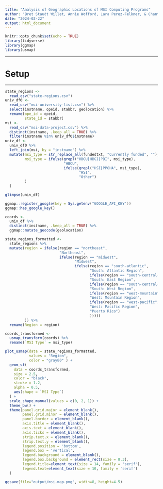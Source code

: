 ```yaml
---
title: "Analysis of Geographic Locations of MSI Computing Programs"
author: "Bret Staudt Willet, Annie Wofford, Lara Perez-Felkner, & Chantra Nhien"
date: "2024-02-22"
output: html_document
---
```


```r
knitr::opts_chunk$set(echo = TRUE)
library(tidyverse)
library(ggmap)
library(usmap)
```

---

# Setup

---

```r
state_regions <- 
  read_csv("state-regions.csv")
univ_df0 <- 
  read_csv("msi-university-list.csv") %>%
  select(instname, opeid, stabbr, geolocation) %>%
  rename(ope_id = opeid,
         state_id = stabbr)
msi <- 
  read_csv("msi-data-project.csv") %>%
  distinct(instname, .keep_all = TRUE) %>%
  filter(instname %in% univ_df0$instname)
univ_df <-
  univ_df0 %>%
  left_join(msi, by = "instname") %>%
  mutate(msi_type = str_replace_all(fundedtxt, "Currently funded", ""),
         msi_type = ifelse(grepl("HBCU|HBGI|PBI", msi_type),
                           "HBCU",
                           ifelse(grepl("HSI|PPOHA", msi_type),
                                  "HSI",
                                  "Other")
         )
  )
```

```r
glimpse(univ_df)
```

```r
ggmap::register_google(key = Sys.getenv("GOOGLE_API_KEY"))
ggmap::has_google_key()
```

```r
coords <- 
  univ_df %>% 
  distinct(instname, .keep_all = TRUE) %>%
  ggmap::mutate_geocode(geolocation)
```

```r
state_regions_formatted <-
  state_regions %>%
  mutate(region = ifelse(region == "northeast", 
                         "Northeast",
                         ifelse(region == "midwest", 
                                "Midwest",
                                ifelse(region == "south-atlantic", 
                                       "South: Atlantic Region",
                                       ifelse(region == "south-central-east", 
                                       "South: East Region",
                                       ifelse(region == "south-central-west", 
                                       "South: West Region",
                                       ifelse(region == "west-mountain", 
                                       "West: Mountain Region",
                                       ifelse(region == "west-pacific", 
                                       "West: Pacific Region",
                                       "Puerto Rico")
                                       )))))
         )) %>%
  rename(Region = region)
```

```r
coords_transformed <- 
  usmap_transform(coords) %>%
  rename(`MSI Type` = msi_type)
```

```r
plot_usmap(data = state_regions_formatted, 
           values = "Region", 
           color = "gray80" ) + 
  geom_sf(
    data = coords_transformed,
    size = 2.5,
    color = "black",
    stroke = 1.2,
    alpha = 0.5,
    aes(shape = `MSI Type`)
  ) +
  scale_shape_manual(values = c(0, 2, 1)) +
  theme_bw() +
  theme(panel.grid.major = element_blank(),
        panel.grid.minor = element_blank(),
        panel.border = element_blank(),
        axis.title = element_blank(),
        axis.text = element_blank(),
        axis.ticks = element_blank(),
        strip.text.x = element_blank(),
        strip.text.y = element_blank(),
        legend.position = 'bottom',
        legend.box = 'vertical',
        legend.background = element_blank(),
        legend.box.background = element_rect(size = 0.3),
        legend.title=element_text(size = 14, family = 'serif'), 
        legend.text=element_text(size = 10, family = 'serif')
  )
```

```r
ggsave(file="output/msi-map.png", width=8, height=4.5)
```